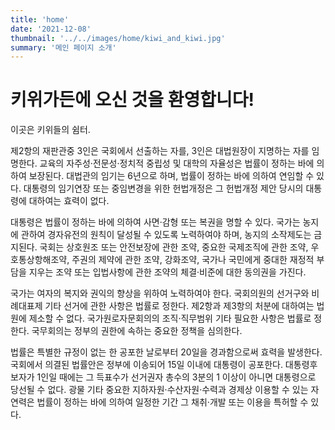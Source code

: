 ```yaml
---
title: 'home'
date: '2021-12-08'
thumbnail: '../../images/home/kiwi_and_kiwi.jpg'
summary: '메인 페이지 소개'
---
```


# 키위가든에 오신 것을 환영합니다!

이곳은 키위들의 쉼터.

제2항의 재판관중 3인은 국회에서 선출하는 자를, 3인은 대법원장이 지명하는 자를 임명한다. 교육의 자주성·전문성·정치적 중립성 및 대학의 자율성은 법률이 정하는 바에 의하여 보장된다. 대법관의 임기는 6년으로 하며, 법률이 정하는 바에 의하여 연임할 수 있다. 대통령의 임기연장 또는 중임변경을 위한 헌법개정은 그 헌법개정 제안 당시의 대통령에 대하여는 효력이 없다.

대통령은 법률이 정하는 바에 의하여 사면·감형 또는 복권을 명할 수 있다. 국가는 농지에 관하여 경자유전의 원칙이 달성될 수 있도록 노력하여야 하며, 농지의 소작제도는 금지된다. 국회는 상호원조 또는 안전보장에 관한 조약, 중요한 국제조직에 관한 조약, 우호통상항해조약, 주권의 제약에 관한 조약, 강화조약, 국가나 국민에게 중대한 재정적 부담을 지우는 조약 또는 입법사항에 관한 조약의 체결·비준에 대한 동의권을 가진다.

국가는 여자의 복지와 권익의 향상을 위하여 노력하여야 한다. 국회의원의 선거구와 비례대표제 기타 선거에 관한 사항은 법률로 정한다. 제2항과 제3항의 처분에 대하여는 법원에 제소할 수 없다. 국가원로자문회의의 조직·직무범위 기타 필요한 사항은 법률로 정한다. 국무회의는 정부의 권한에 속하는 중요한 정책을 심의한다.

법률은 특별한 규정이 없는 한 공포한 날로부터 20일을 경과함으로써 효력을 발생한다. 국회에서 의결된 법률안은 정부에 이송되어 15일 이내에 대통령이 공포한다. 대통령후보자가 1인일 때에는 그 득표수가 선거권자 총수의 3분의 1 이상이 아니면 대통령으로 당선될 수 없다. 광물 기타 중요한 지하자원·수산자원·수력과 경제상 이용할 수 있는 자연력은 법률이 정하는 바에 의하여 일정한 기간 그 채취·개발 또는 이용을 특허할 수 있다.
